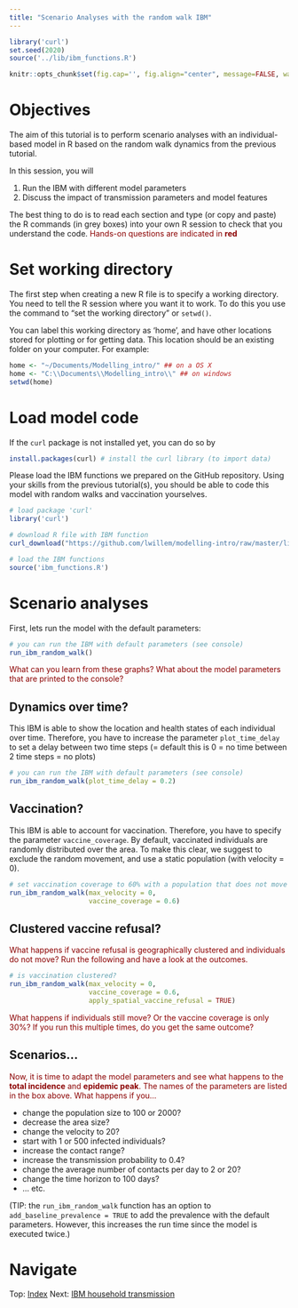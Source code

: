 ```yaml
---
title: "Scenario Analyses with the random walk IBM"
---
```


```r
library('curl')
set.seed(2020)
source('../lib/ibm_functions.R')

knitr::opts_chunk$set(fig.cap='', fig.align="center", message=FALSE, warning=FALSE, fig.height = 6, fig.width = 10)
```

# Objectives
The aim of this tutorial is to perform scenario analyses with an individual-based model in R based on the random walk dynamics from the previous tutorial.

In this session, you will

1. Run the IBM with different model parameters
2. Discuss the impact of transmission parameters and model features

The best thing to do is to read each section and type (or copy and paste) the R commands (in grey boxes) into your own R session to check that you understand the code. <n style="color:darkred"> Hands-on questions are indicated in **red** </n>

# Set working directory
The first step when creating a new R file is to specify a working directory. You need to tell the R session where you want it to work. To do this you use the command to "set the working directory" or `setwd()`. 

You can label this working directory as 'home', and have other locations stored for plotting or for getting data. This location should be an existing folder on your computer. For example:

```r
home <- "~/Documents/Modelling_intro/" ## on a OS X
home <- "C:\\Documents\\Modelling_intro\\" ## on windows
setwd(home)
```

# Load model code

If the `curl` package is not installed yet, you can do so by
```r
install.packages(curl) # install the curl library (to import data)
```

Please load the IBM functions we prepared on the GitHub repository. Using your skills from the previous tutorial(s), you should be able to code this model with random walks and vaccination yourselves.

```r

# load package 'curl'
library('curl')

# download R file with IBM function
curl_download("https://github.com/lwillem/modelling-intro/raw/master/lib/ibm_functions.R", destfile = "ibm_functions.R")

# load the IBM functions
source('ibm_functions.R')
```

# Scenario analyses

First, lets run the model with the default parameters:

```r
# you can run the IBM with default parameters (see console)
run_ibm_random_walk()

```
<n style="color:darkred">
What can you learn from these graphs? What about the model parameters that are printed to the console?
</n>

## Dynamics over time?

This IBM is able to show the location and health states of each individual over time. Therefore, you have to increase the parameter `plot_time_delay` to set a delay between two time steps (= default this is 0 = no time between 2 time steps = no plots)

```r
# you can run the IBM with default parameters (see console)
run_ibm_random_walk(plot_time_delay = 0.2)

```

## Vaccination?

This IBM is able to account for vaccination. Therefore, you have to specify the parameter `vaccine_coverage`. By default, vaccinated individuals are randomly distributed over the area. To make this clear, we suggest to exclude the random movement, and use a static population (with velocity = 0).

```r

# set vaccination coverage to 60% with a population that does not move
run_ibm_random_walk(max_velocity = 0,
                    vaccine_coverage = 0.6)


```

## Clustered vaccine refusal?

<n style="color:darkred">
What happens if vaccine refusal is geographically clustered and individuals do not move? Run the following and have a look at the outcomes.
</n>

```r

# is vaccination clustered?
run_ibm_random_walk(max_velocity = 0,
                    vaccine_coverage = 0.6,
                    apply_spatial_vaccine_refusal = TRUE)


```

<n style="color:darkred">
What happens if individuals still move? Or the vaccine coverage is only 30%? If you run this multiple times, do you get the same outcome?
</n>

## Scenarios...
<n style="color:darkred">
Now, it is time to adapt the model parameters and see what happens to the **total incidence** and **epidemic peak**. The names of the parameters are listed in the box above. What happens if you...
</n>


* change the population size to 100 or 2000?
* decrease the area size?
* change the velocity to 20?
* start with 1 or 500 infected individuals?
* increase the contact range?
* increase the transmission probability to 0.4?
* change the average number of contacts per day to 2 or 20?
* change the time horizon to 100 days?
* ... etc.

(TIP: the `run_ibm_random_walk` function has an option to `add_baseline_prevalence = TRUE` to add the prevalence with the default parameters. However, this increases the run time since the model is executed twice.)

<div>
# Navigate
Top: [Index](index.html) Next: [IBM household transmission](intro_to_IBM_location.html)
</div>


